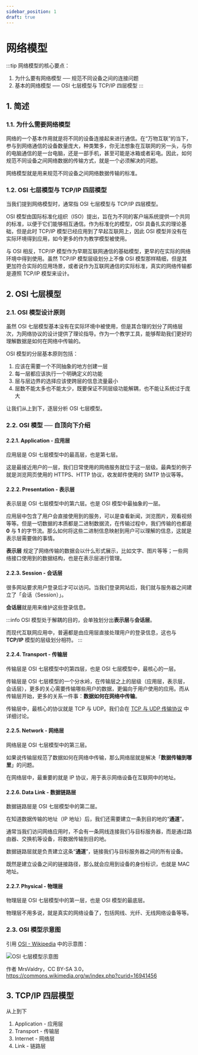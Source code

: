 ```yaml
---
sidebar_position: 1
draft: true
---
```


# 网络模型

:::tip
网络模型的核心要点：
1. 为什么要有网络模型 ── 规范不同设备之间的连接问题
2. 基本的网络模型 ── OSI 七层模型与 TCP/IP 四层模型
:::

## 1. 简述

### 1.1. 为什么需要网络模型

网络的一个基本作用就是将不同的设备连接起来进行通信。在“万物互联”的当下，参与到网络通信的设备数量庞大，种类繁多，你无法想象在互联网的另一头，与你的电脑通信的是一台电脑，还是一部手机，甚至可能是冰箱或者彩电。因此，如何规范不同设备之间网络数据的传输方式，就是一个必须解决的问题。

网络模型就是用来规范不同设备之间网络数据传输的标准。

### 1.2. OSI 七层模型与 TCP/IP 四层模型

当我们提到网络模型时，通常指 OSI 七层模型与 TCP/IP 四层模型。

OSI 模型由国际标准化组织（ISO）提出，旨在为不同的客户端系统提供一个共同的标准，以便于它们能够相互通信。作为标准化的模型，OSI 具备扎实的理论基础，但是此时 TCP/IP 模型已经应用到了早起互联网上，因此 OSI 模型并没有在实际环境得到应用，如今更多的作为教学模型被使用。

与 OSI 相反，TCP/IP 模型作为早期互联网通信的基础模型，更早的在实际的网络环境中得到使用。虽然 TCP/IP 模型层级划分上不像 OSI 模型那样精细，但是其更加符合实际的应用场景，或者说作为互联网通信的实际标准，真实的网络传输都是遵照 TCP/IP 模型来设计。

## 2. OSI 七层模型

### 2.1. OSI 模型设计原则

虽然 OSI 七层模型基本没有在实际环境中被使用，但是其合理的划分了网络层次，为网络协议的设计提供了理论指导。作为一个教学工具，能够帮助我们更好的理解数据是如何在网络中传输的。

OSI 模型的分层基本原则包括：

1. 应该在需要一个不同抽象的地方创建一层
2. 每一层都应该执行一个明确定义的功能
3. 层与层边界的选择应该使跨层的信息流量最小
4. 层数不能太多也不能太少，既要保证不同层级功能解耦，也不能让系统过于庞大

让我们从上到下，逐层分析 OSI 七层模型。

### 2.2. OSI 模型 ── 自顶向下介绍

#### 2.2.1. Application - 应用层

应用层是 OSI 七层模型中的最高层，也是第七层。

这是最接近用户的一层，我们日常使用的网络服务就位于这一层级。最典型的例子就是浏览网页使用的 HTTPS、HTTP 协议，收发邮件使用的 SMTP 协议等等。

#### 2.2.2. Presentation - 表示层

表示层是 OSI 七层模型中的第六层。也是 OSI 模型中最抽象的一层。

应用层中包含了用户会直接使用到的服务，可以是查看新闻，浏览图片，观看视频等等。但是一切数据的本质都是二进制数据流，在传输过程中，我们传输的也都是 **0** 与 **1** 的字节流。那么如何将这些二进制信息映射到用户可以理解的信息，这就是表示层需要做的事情。

**表示层** 规定了网络传输的数据会以什么形式展示，比如文字、图片等等；一些网络接口使用到的数据结构，也是在表示层进行管理。

#### 2.2.3. Session - 会话层

很多网站要求用户登录后才可以访问。当我们登录网站后，我们就与服务器之间建立了「会话（Session）」。

**会话层**就是用来维护这些登录信息。

:::info
OSI 模型处于解耦的目的，会单独划分出**表示层**与**会话层**。

而现代互联网应用中，普遍都是由应用层直接处理用户的登录信息，这也与 **TCP/IP** 模型的层级划分相符。
:::

#### 2.2.4. Transport - 传输层

传输层是 OSI 七层模型中的第四层，也是 OSI 七层模型中，最核心的一层。

传输层是 OSI 七层模型的一个分水岭，在传输层之上的层级（应用层，表示层，会话层），更多的关心需要传输哪些用户的数据，更偏向于用户使用的应用。而从传输层开始，更多的关系一件事：**数据如何在网络中传输**。

传输层中，最核心的协议就是 TCP 与 UDP。我们会在 [TCP 与 UDP 传输协议](./tcp_udp.mdx) 中详细讨论。

#### 2.2.5. Network - 网络层

网络层是 OSI 七层模型中的第三层。

如果说传输层规范了数据如何在网络中传输，那么网络层就是解决「**数据传输到哪里**」的问题。

在网络层中，最重要的就是 IP 协议，用于表示网络设备在互联网中的地址。

#### 2.2.6. Data Link - 数据链路层

数据链路层是 OSI 七层模型中的第二层。

在知道数据传输的地址（IP 地址）后，我们还需要建立一条到目的地的“**通道**”。

通常当我们访问网络应用时，不会有一条网线连接我们与目标服务器，而是通过路由器、交换机等设备，将数据传输到目的地。

数据链路层就是负责建立这条“**通道**”，链接我们与目标服务器之间的所有设备。

既然是建立设备之间的链接路径，那么就会应用到设备的身份标识，也就是 MAC 地址。

#### 2.2.7. Physical - 物理层

物理层是 OSI 七层模型中的第一层，也是 OSI 模型的最底层。

物理层不用多说，就是真实的网络设备了，包括网线、光纤、无线网络设备等等。

### 2.3. OSI 模型示意图

引用 [OSI - Wikipedia](https://en.wikipedia.org/wiki/OSI_model) 中的示意图：

![OSI 七层模型示意图](./assets/osi_model.jpg)

作者 MrsValdry，CC BY-SA 3.0，https://commons.wikimedia.org/w/index.php?curid=16941456

## 3. TCP/IP 四层模型

从上到下

1. Application - 应用层
2. Transport - 传输层
3. Internet - 网络层
4. Link - 链路层
